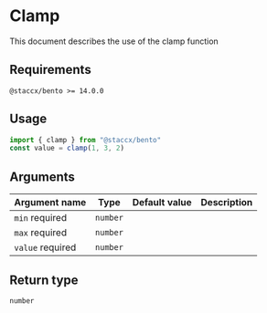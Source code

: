 
<Meta title="math/Clamp/README" />

# Clamp

<Subtitle>This document describes the use of the clamp function</Subtitle>

## Requirements

`@staccx/bento >= 14.0.0`

## Usage

```js
import { clamp } from "@staccx/bento"
const value = clamp(1, 3, 2)
```

## Arguments

| Argument name                                     | Type     | Default value | Description |
| ------------------------------------------------- | -------- | ------------- | ----------- |
| `min` <Badge status="positive">required</Badge>   | `number` |               |             |
| `max` <Badge status="positive">required</Badge>   | `number` |               |             |
| `value` <Badge status="positive">required</Badge> | `number` |               |             |

## Return type

`number`
